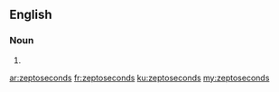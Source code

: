==English==

===Noun===
{{head|en|plural}}

# {{plural of|zeptosecond|lang=en|nocat=1}}

[[ar:zeptoseconds]]
[[fr:zeptoseconds]]
[[ku:zeptoseconds]]
[[my:zeptoseconds]]
